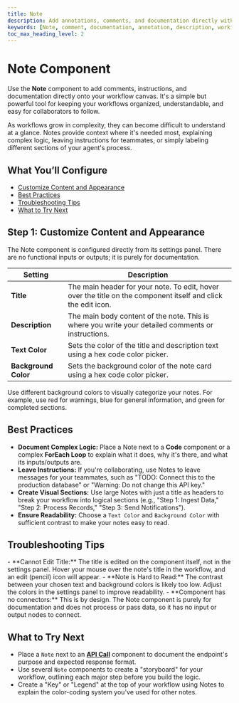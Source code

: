 ```yaml
---
title: Note
description: Add annotations, comments, and documentation directly within your workflows to improve clarity and organization.
keywords: [Note, comment, documentation, annotation, description, workflow, organization]
toc_max_heading_level: 2
---
```


# Note Component

Use the **Note** component to add comments, instructions, and documentation directly onto your workflow canvas. It's a simple but powerful tool for keeping your workflows organized, understandable, and easy for collaborators to follow.

<InfoCallout title="Why this matters">
As workflows grow in complexity, they can become difficult to understand at a glance. Notes provide context where it's needed most, explaining complex logic, leaving instructions for teammates, or simply labeling different sections of your agent's process.
</InfoCallout>

<Spacer size="md" />

## What You’ll Configure

- [Customize Content and Appearance](#step-1-customize-content-and-appearance)
- [Best Practices](#best-practices)
- [Troubleshooting Tips](#troubleshooting-tips)
- [What to Try Next](#what-to-try-next)

<Spacer size="md" />

## Step 1: Customize Content and Appearance

The Note component is configured directly from its settings panel. There are no functional inputs or outputs; it is purely for documentation.

| Setting             | Description                                                                 |
|---------------------|-----------------------------------------------------------------------------|
| **Title** | The main header for your note. To edit, hover over the title on the component itself and click the edit icon. |
| **Description** | The main body content of the note. This is where you write your detailed comments or instructions. |
| **Text Color** | Sets the color of the title and description text using a hex code color picker. |
| **Background Color**| Sets the background color of the note card using a hex code color picker.   |

<TipCallout title="Color Coding">
Use different background colors to visually categorize your notes. For example, use red for warnings, blue for general information, and green for completed sections.
</TipCallout>

<Arcade src="https://demo.arcade.software/hdAKAVEkIS3MP7JEZmin?embed&embed_mobile=tab&embed_desktop=inline&show_copy_link=true" title="Note | SmythOS" />

<Spacer size="md" />

## Best Practices

- **Document Complex Logic:** Place a Note next to a **Code** component or a complex **ForEach Loop** to explain what it does, why it's there, and what its inputs/outputs are.
- **Leave Instructions:** If you're collaborating, use Notes to leave messages for your teammates, such as "TODO: Connect this to the production database" or "Warning: Do not change this API key."
- **Create Visual Sections:** Use large Notes with just a title as headers to break your workflow into logical sections (e.g., "Step 1: Ingest Data," "Step 2: Process Records," "Step 3: Send Notifications").
- **Ensure Readability:** Choose a `Text Color` and `Background Color` with sufficient contrast to make your notes easy to read.

<Spacer size="md" />

## Troubleshooting Tips

<InfoCallout title="Having trouble with a Note?">
- **Cannot Edit Title:** The title is edited on the component itself, not in the settings panel. Hover your mouse over the note's title in the workflow, and an edit (pencil) icon will appear.
- **Note is Hard to Read:** The contrast between your chosen text and background colors is likely too low. Adjust the colors in the settings panel to improve readability.
- **Component has no connectors:** This is by design. The Note component is purely for documentation and does not process or pass data, so it has no input or output nodes to connect.
</InfoCallout>

<Spacer size="md" />

## What to Try Next

- Place a `Note` next to an **[API Call](/docs/agent-studio/components/base/api-call)** component to document the endpoint's purpose and expected response format.
- Use several `Note` components to create a "storyboard" for your workflow, outlining each major step before you build the logic.
- Create a "Key" or "Legend" at the top of your workflow using Notes to explain the color-coding system you've used for other notes.
